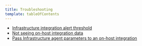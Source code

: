 ```yaml
---
title: Troubleshooting
template: tableOfContents
---
```


* [Infrastructure integration alert threshold](/docs/integrations/host-integrations/troubleshooting/infrastructure-integration-alert-threshold)
* [Not seeing on-host integration data](/docs/integrations/host-integrations/troubleshooting/not-seeing-host-integration-data)
* [Pass Infrastructure agent parameters to an on-host integration](/docs/integrations/host-integrations/troubleshooting/pass-infrastructure-agent-parameters-host-integration)
